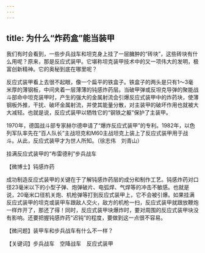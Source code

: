 ```yaml
---
---
---
```

title: 为什么“炸药盒”能当装甲
---




我们有时会看到，一些步兵战车和坦克身上挂了一层臃肿的“砖块”，这些砖块有什么用呢？原来，那是反应式装甲。它堪称坦克装甲技术中的又一项伟大的发明，极富创新精神。它的奥秘到底在哪里呢？

反应式装甲看上去很不起眼，像一个扁平的铁盒子。铁盒子的两头是只有1～3毫米厚的薄钢板，中间夹着一层薄薄的钝感炸药层。当破甲弹或反坦克导弹的聚能战斗部命中坦克装甲时，产生的强大的金属射流会引爆反应式装甲中的炸药块，使薄钢板外推，干扰、破坏金属射流，并使其能量分散，对主装甲的破坏作用也就被大大减轻。也就是说，反应式装甲以牺牲它的“钢铁之躯”保护了主装甲。

1970年，德国战斗部专家赫尔德申请了“爆炸反应式装甲”的专利。1982年，以色列军队率先在“百人队长”主战坦克和M60主战坦克上装上了反应式装甲用于战斗。从此，反应式装甲才为世人所知。（徐志伟　刘青山）

挂满反应式装甲的“布雷德利”步兵战车





【微博士】钝感炸药

成功制造反应式装甲的关键在于了解钝感炸药层的成分和制作工艺。钝感炸药对口径23毫米以下的小型子弹、炮弹破片、电弧焊、气焊等的冲击不敏感。也就是说，20毫米口径机关炮、机枪弹等打到反应式装甲上，它不会被引爆。如果挂满反应式装甲的坦克或装甲车跟敌人交火，敌方的机枪一扫，反应式装甲就跟放鞭炮一样炸开了，那还了得！同时，反应式装甲块爆炸时，要对周围的反应式装甲块没有影响。还要把握钝感炸药“迟钝”的程度，要做到这一点很不容易。

【微问题】装甲车和步兵战车有什么不一样？

【关键词】步兵战车　空降战车　反应式装甲